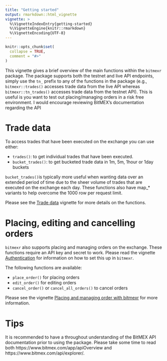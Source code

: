 ```yaml
---
title: "Getting started"
output: rmarkdown::html_vignette
vignette: >
  %\VignetteIndexEntry{getting-started}
  %\VignetteEngine{knitr::rmarkdown}
  %\VignetteEncoding{UTF-8}
---
```


```r
knitr::opts_chunk$set(
  collapse = TRUE,
  comment = "#>"
)
```

This vignette gives a brief overview of the main functions within the `bitmexr` package. The package supports both the testnet and live API endpoints, simply use the `tn_` prefix to any of the functions in the package (e.g., `bitmexr::trades()` accesses trade data from the live API whereas `bitmexr::tn_trades()` accesses trade data from the testnet API). This is useful is you want to test out placing/managing orders in a risk free environment.
I would encourage reviewing BitMEX's documentation regarding the API 

# Trade data

To access trades that have been executed on the exchange you can use either:

- `trades()`: to get individual trades that have been executed.
- `bucket_trades()`: to get bucketed trade data in 1m, 5m, 1hour or 1day buckets

`bucket_trades() `is typically more useful when wanting data over an extended period of time due to the sheer volume of trades that are executed on the exchange each day. These functions also have map_* variants to help overcome the 1000 row per request limit. 

Please see the [Trade data](trade-data.html) vignette for more details on the functions.

# Placing, editing and cancelling orders

`bitmexr` also supports placing and managing orders on the exchange. These functions require an API key and secret to work. Please read the vignette [Authentication](authentication.html) for information on how to set this up in `bitmexr`.

The following functions are available:

- `place_order()` for placing orders
- `edit_order()` for editing orders
- `cancel_order()` or `cancel_all_orders()` to cancel orders

Please see the vignette [Placing and managing order with bitmexr](placing-orders.html) for more information.

# Tips

It is recommended to have a throughout understanding of the BitMEX API documentation prior to using the package. Please take some time to read both https://www.bitmex.com/app/apiOverview and https://www.bitmex.com/api/explorer/. 
